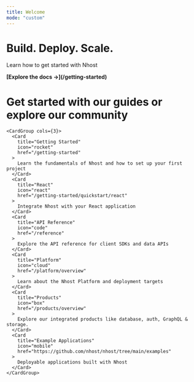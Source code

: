 ```yaml
---
title: Welcome
mode: "custom"
---
```


<div className="welcome-page">
  <div className="welcome-hero">
    <h1>Build. Deploy. Scale.</h1>
    <p>Learn how to get started with Nhost</p>
    <b>
      [Explore the docs →](/getting-started)
    </b>
  </div>

  <div className="welcome-get-started">
    <h1>Get started with our guides or explore our community</h1>

    <CardGroup cols={3}>
      <Card
        title="Getting Started"
        icon="rocket"
        href="/getting-started"
      >
        Learn the fundamentals of Nhost and how to set up your first project
      </Card>
      <Card
        title="React"
        icon="react"
        href="/getting-started/quickstart/react"
      >
        Integrate Nhost with your React application
      </Card>
      <Card
        title="API Reference"
        icon="code"
        href="/reference"
      >
        Explore the API reference for client SDKs and data APIs
      </Card>
      <Card
        title="Platform"
        icon="cloud"
        href="/platform/overview"
      >
        Learn about the Nhost Platform and deployment targets
      </Card>
      <Card
        title="Products"
        icon="box"
        href="/products/overview"
      >
        Explore our integrated products like database, auth, GraphQL & storage.
      </Card>
      <Card
        title="Example Applications"
        icon="mobile"
        href="https://github.com/nhost/nhost/tree/main/examples"
      >
        Deployable applications built with Nhost
      </Card>
    </CardGroup>

  </div>
</div>

